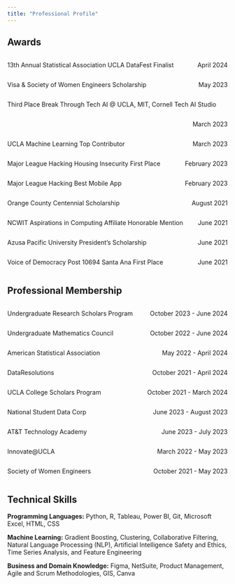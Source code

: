 ```yaml
---
title: "Professional Profile"
---
```


## Awards

::: {style="overflow: hidden;"}
::: {style="float: left;"}
13th Annual Statistical Association UCLA DataFest Finalist
:::

::: {style="float: right;"}
April 2024
:::
:::

::: {style="overflow: hidden;"}
::: {style="float: left;"}
Visa & Society of Women Engineers Scholarship
:::

::: {style="float: right;"}
May 2023
:::
:::

::: {style="overflow: hidden;"}
::: {style="float: left;"}
Third Place Break Through Tech AI \@ UCLA, MIT, Cornell Tech AI Studio
:::

::: {style="float: right;"}
March 2023
:::
:::

::: {style="overflow: hidden;"}
::: {style="float: left;"}
UCLA Machine Learning Top Contributor
:::

::: {style="float: right;"}
March 2023
:::
:::

::: {style="overflow: hidden;"}
::: {style="float: left;"}
Major League Hacking Housing Insecurity First Place
:::

::: {style="float: right;"}
February 2023
:::
:::

::: {style="overflow: hidden;"}
::: {style="float: left;"}
Major League Hacking Best Mobile App
:::

::: {style="float: right;"}
February 2023
:::
:::

::: {style="overflow: hidden;"}
::: {style="float: left;"}
Orange County Centennial Scholarship
:::

::: {style="float: right;"}
August 2021
:::
:::

::: {style="overflow: hidden;"}
::: {style="float: left;"}
NCWIT Aspirations in Computing Affiliate Honorable Mention
:::

::: {style="float: right;"}
June 2021
:::
:::

::: {style="overflow: hidden;"}
::: {style="float: left;"}
Azusa Pacific University President's Scholarship
:::

::: {style="float: right;"}
June 2021
:::
:::

::: {style="overflow: hidden;"}
::: {style="float: left;"}
Voice of Democracy Post 10694 Santa Ana First Place
:::

::: {style="float: right;"}
June 2021
:::
:::

## Professional Membership

::: {style="overflow: hidden;"}
::: {style="float: left;"}
Undergraduate Research Scholars Program
:::

::: {style="float: right;"}
October 2023 - June 2024
:::
:::

::: {style="overflow: hidden;"}
::: {style="float: left;"}
Undergraduate Mathematics Council
:::

::: {style="float: right;"}
October 2022 - June 2024
:::
:::

::: {style="overflow: hidden;"}
::: {style="float: left;"}
American Statistical Association
:::

::: {style="float: right;"}
May 2022 - April 2024
:::
:::

::: {style="overflow: hidden;"}
::: {style="float: left;"}
DataResolutions
:::

::: {style="float: right;"}
October 2021 - April 2024
:::
:::

::: {style="overflow: hidden;"}
::: {style="float: left;"}
UCLA College Scholars Program
:::

::: {style="float: right;"}
October 2021 - March 2024
:::
:::

::: {style="overflow: hidden;"}
::: {style="float: left;"}
National Student Data Corp
:::

::: {style="float: right;"}
June 2023 - August 2023
:::
:::

::: {style="overflow: hidden;"}
::: {style="float: left;"}
AT&T Technology Academy
:::

::: {style="float: right;"}
June 2023 - July 2023
:::
:::

::: {style="overflow: hidden;"}
::: {style="float: left;"}
Innovate\@UCLA
:::

::: {style="float: right;"}
March 2022 - May 2023
:::
:::

::: {style="overflow: hidden;"}
::: {style="float: left;"}
Society of Women Engineers
:::

::: {style="float: right;"}
October 2021 - May 2023
:::
:::

## Technical Skills

**Programming Languages:** Python, R, Tableau, Power BI, Git, Microsoft Excel, HTML, CSS

**Machine Learning:** Gradient Boosting, Clustering, Collaborative Filtering, Natural Language Processing (NLP), Artificial Intelligence Safety and Ethics, Time Series Analysis, and Feature Engineering

**Business and Domain Knowledge:** Figma, NetSuite, Product Management, Agile and Scrum Methodologies, GIS, Canva
